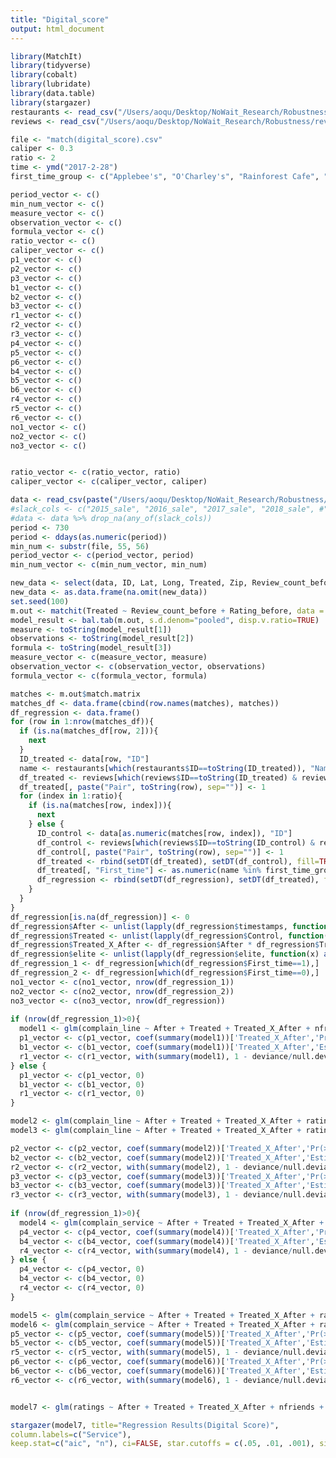 ```yaml
---
title: "Digital_score"
output: html_document
---
```


```r
library(MatchIt)
library(tidyverse)
library(cobalt)
library(lubridate)
library(data.table)
library(stargazer)
restaurants <- read_csv("/Users/aoqu/Desktop/NoWait_Research/Robustness/restaurants(processed).csv")
reviews <- read_csv("/Users/aoqu/Desktop/NoWait_Research/Robustness/reviews(digital_score).csv")
```

```r
file <- "match(digital_score).csv"
caliper <- 0.3
ratio <- 2
time <- ymd("2017-2-28")
first_time_group <- c("Applebee's", "O'Charley's", "Rainforest Cafe", "Cheddar's Scratch Kitchen", "Bubba Gump Shrimp", "Saltgrass Steak House", "Dave & Buster's", "California Pizza Kitchen")

period_vector <- c()
min_num_vector <- c()
measure_vector <- c()
observation_vector <- c()
formula_vector <- c()
ratio_vector <- c()
caliper_vector <- c()
p1_vector <- c()
p2_vector <- c()
p3_vector <- c()
b1_vector <- c()
b2_vector <- c()
b3_vector <- c()
r1_vector <- c()
r2_vector <- c()
r3_vector <- c()
p4_vector <- c()
p5_vector <- c()
p6_vector <- c()
b4_vector <- c()
b5_vector <- c()
b6_vector <- c()
r4_vector <- c()
r5_vector <- c()
r6_vector <- c()
no1_vector <- c()
no2_vector <- c()
no3_vector <- c()


ratio_vector <- c(ratio_vector, ratio)
caliper_vector <- c(caliper_vector, caliper)

data <- read_csv(paste("/Users/aoqu/Desktop/NoWait_Research/Robustness/", file, sep=""))
#slack_cols <- c("2015_sale", "2016_sale", "2017_sale", "2018_sale", #"2019_sale")
#data <- data %>% drop_na(any_of(slack_cols))
period <- 730
period <- ddays(as.numeric(period))
min_num <- substr(file, 55, 56)
period_vector <- c(period_vector, period)
min_num_vector <- c(min_num_vector, min_num)

new_data <- select(data, ID, Lat, Long, Treated, Zip, Review_count_before, Review_count_after, Rating_before, Rating_after, City_code, Match)
new_data <- as.data.frame(na.omit(new_data))
set.seed(100)
m.out <- matchit(Treated ~ Review_count_before + Rating_before, data = new_data, ratio=ratio, discard="both", method="nearest", exact=c("Match", "City_code"), caliper=caliper)
model_result <- bal.tab(m.out, s.d.denom="pooled", disp.v.ratio=TRUE)
measure <- toString(model_result[1])
observations <- toString(model_result[2])
formula <- toString(model_result[3])
measure_vector <- c(measure_vector, measure)
observation_vector <- c(observation_vector, observations)
formula_vector <- c(formula_vector, formula)

matches <- m.out$match.matrix
matches_df <- data.frame(cbind(row.names(matches), matches))
df_regression <- data.frame()
for (row in 1:nrow(matches_df)){
  if (is.na(matches_df[row, 2])){
    next
  }
  ID_treated <- data[row, "ID"]
  name <- restaurants[which(restaurants$ID==toString(ID_treated)), "Name"]
  df_treated <- reviews[which(reviews$ID==toString(ID_treated) & reviews$timestamps<=time+period & reviews$timestamps>=time-period), ]
  df_treated[, paste("Pair", toString(row), sep="")] <- 1
  for (index in 1:ratio){
    if (is.na(matches[row, index])){
      next
    } else {
      ID_control <- data[as.numeric(matches[row, index]), "ID"]
      df_control <- reviews[which(reviews$ID==toString(ID_control) & reviews$timestamps<=time+period & reviews$timestamps>=time-period), ]
      df_control[, paste("Pair", toString(row), sep="")] <- 1
      df_treated <- rbind(setDT(df_treated), setDT(df_control), fill=TRUE)
      df_treated[, "First_time"] <- as.numeric(name %in% first_time_group)
      df_regression <- rbind(setDT(df_regression), setDT(df_treated), fill=TRUE)
    }
  }
}
df_regression[is.na(df_regression)] <- 0
df_regression$After <- unlist(lapply(df_regression$timestamps, function(x) as.numeric(x>time)))
df_regression$Treated <- unlist(lapply(df_regression$Control, function(x) as.numeric(x=="N")))
df_regression$Treated_X_After <- df_regression$After * df_regression$Treated
df_regression$elite <- unlist(lapply(df_regression$elite, function(x) as.numeric(x=="Y")))
df_regression_1 <- df_regression[which(df_regression$First_time==1),]
df_regression_2 <- df_regression[which(df_regression$First_time==0),]
no1_vector <- c(no1_vector, nrow(df_regression_1))
no2_vector <- c(no2_vector, nrow(df_regression_2))
no3_vector <- c(no3_vector, nrow(df_regression))
  
if (nrow(df_regression_1)>0){
  model1 <- glm(complain_line ~ After + Treated + Treated_X_After + nfriends + useful + elite + nphotos_review + checkin + Fog_index + Avg_word_length + Subjectivity + Sent_length + Food_quality + Atmosphere + digital_score, data = df_regression_1, family = "binomial")
  p1_vector <- c(p1_vector, coef(summary(model1))['Treated_X_After','Pr(>|z|)'])
  b1_vector <- c(b1_vector, coef(summary(model1))['Treated_X_After','Estimate'])
  r1_vector <- c(r1_vector, with(summary(model1), 1 - deviance/null.deviance))
} else {
  p1_vector <- c(p1_vector, 0)
  b1_vector <- c(b1_vector, 0)
  r1_vector <- c(r1_vector, 0)
}

model2 <- glm(complain_line ~ After + Treated + Treated_X_After + ratings + nfriends + useful + funny + cool + elite + nphotos_review + checkin + Fog_index + Avg_word_length + Polarity + Subjectivity + Sent_length, data = df_regression_2, family = "binomial")
model3 <- glm(complain_line ~ After + Treated + Treated_X_After + ratings + nfriends + useful + funny + cool + elite + nphotos_review + checkin + Fog_index + Avg_word_length + Polarity + Subjectivity + Sent_length, data = df_regression, family = "binomial")

p2_vector <- c(p2_vector, coef(summary(model2))['Treated_X_After','Pr(>|z|)'])
b2_vector <- c(b2_vector, coef(summary(model2))['Treated_X_After','Estimate'])
r2_vector <- c(r2_vector, with(summary(model2), 1 - deviance/null.deviance))
p3_vector <- c(p3_vector, coef(summary(model3))['Treated_X_After','Pr(>|z|)'])
b3_vector <- c(b3_vector, coef(summary(model3))['Treated_X_After','Estimate'])
r3_vector <- c(r3_vector, with(summary(model3), 1 - deviance/null.deviance))
  
if (nrow(df_regression_1)>0){
  model4 <- glm(complain_service ~ After + Treated + Treated_X_After + nfriends + useful + elite + nphotos_review + checkin + Fog_index + Avg_word_length + Subjectivity + Sent_length + Food_quality + Atmosphere + digital_score, data = df_regression_1, family = "binomial")
  p4_vector <- c(p4_vector, coef(summary(model4))['Treated_X_After','Pr(>|z|)'])
  b4_vector <- c(b4_vector, coef(summary(model4))['Treated_X_After','Estimate'])
  r4_vector <- c(r4_vector, with(summary(model4), 1 - deviance/null.deviance))
} else {
  p4_vector <- c(p4_vector, 0)
  b4_vector <- c(b4_vector, 0)
  r4_vector <- c(r4_vector, 0)
}

model5 <- glm(complain_service ~ After + Treated + Treated_X_After + ratings + nfriends + useful + funny + cool + elite + nphotos_review + checkin + Fog_index + Avg_word_length + Polarity + Subjectivity + Sent_length, data = df_regression_2, family = "binomial")
model6 <- glm(complain_service ~ After + Treated + Treated_X_After + ratings + nfriends + useful + funny + cool + elite + nphotos_review + checkin + Fog_index + Avg_word_length + Polarity + Subjectivity + Sent_length, data = df_regression, family = "binomial")
p5_vector <- c(p5_vector, coef(summary(model5))['Treated_X_After','Pr(>|z|)'])
b5_vector <- c(b5_vector, coef(summary(model5))['Treated_X_After','Estimate'])
r5_vector <- c(r5_vector, with(summary(model5), 1 - deviance/null.deviance))
p6_vector <- c(p6_vector, coef(summary(model6))['Treated_X_After','Pr(>|z|)'])
b6_vector <- c(b6_vector, coef(summary(model6))['Treated_X_After','Estimate'])
r6_vector <- c(r6_vector, with(summary(model6), 1 - deviance/null.deviance))


model7 <- glm(ratings ~ After + Treated + Treated_X_After + nfriends + useful + elite + nphotos_review + checkin + Fog_index + Avg_word_length + Subjectivity + Sent_length + Food_quality + Atmosphere + digital_score, data = df_regression_1, family = "gaussian")

```


```r
stargazer(model7, title="Regression Results(Digital Score)",
column.labels=c("Service"),
keep.stat=c("aic", "n"), ci=FALSE, star.cutoffs = c(.05, .01, .001), single.row=TRUE)
```



